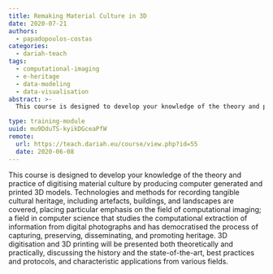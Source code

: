 ```yaml
---
title: Remaking Material Culture in 3D
date: 2020-07-21
authors:
  - papadopoulos-costas
categories:
  - dariah-teach
tags:
  - computational-imaging
  - e-heritage
  - data-modeling
  - data-visualisation
abstract: >-
  This course is designed to develop your knowledge of the theory and practice of digitising material culture by producing computer generated and printed 3D models.

type: training-module
uuid: mu9DduTS-kyikDGceaPfW
remote:
  url: https://teach.dariah.eu/course/view.php?id=55
  date: 2020-06-08
---
```


This course is designed to develop your knowledge of the theory and practice of digitising material culture by producing computer generated and printed 3D models. Technologies and methods for recording tangible cultural heritage, including artefacts, buildings, and landscapes are covered, placing particular emphasis on the field of computational imaging; a field in computer science that studies the computational extraction of information from digital photographs and has democratised the process of capturing, preserving, disseminating, and promoting heritage. 3D digitisation and 3D printing will be presented both theoretically and practically, discussing the history and the state-of-the-art, best practices and protocols, and characteristic applications from various fields.

<CTA
  title="Interested in learning more?"
  subtitle="Remaking Material Culture in 3D"
  url="https://teach.dariah.eu/course/view.php?id=55"
/>
